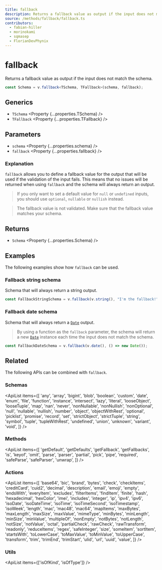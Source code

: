 ```yaml
---
title: fallback
description: Returns a fallback value as output if the input does not match the schema.
source: /methods/fallback/fallback.ts
contributors:
  - fabian-hiller
  - morinokami
  - sqmasep
  - FlorianDevPhynix
---
```



# fallback

Returns a fallback value as output if the input does not match the schema.

```ts
const Schema = v.fallback<TSchema, TFallback>(schema, fallback);
```

## Generics

- `TSchema` <Property {...properties.TSchema} />
- `TFallback` <Property {...properties.TFallback} />

## Parameters

- `schema` <Property {...properties.schema} />
- `fallback` <Property {...properties.fallback} />

### Explanation

`fallback` allows you to define a fallback value for the output that will be used if the validation of the input fails. This means that no issues will be returned when using `fallback` and the schema will always return an output.

> If you only want to set a default value for `null` or `undefined` inputs, you should use <Link href="../optional/">`optional`</Link>, <Link href="../nullable/">`nullable`</Link> or <Link href="../nullish/">`nullish`</Link> instead.

> The fallback value is not validated. Make sure that the fallback value matches your schema.

## Returns

- `Schema` <Property {...properties.Schema} />

## Examples

The following examples show how `fallback` can be used.

### Fallback string schema

Schema that will always return a string output.

```ts
const FallbackStringSchema = v.fallback(v.string(), "I'm the fallback!");
```

### Fallback date schema

Schema that will always return a [`Date`](https://developer.mozilla.org/en-US/docs/Web/JavaScript/Reference/Global_Objects/Date) output.

> By using a function as the `fallback` parameter, the schema will return a new [`Date`](https://developer.mozilla.org/en-US/docs/Web/JavaScript/Reference/Global_Objects/Date) instance each time the input does not match the schema.

```ts
const FallbackDateSchema = v.fallback(v.date(), () => new Date());
```

## Related

The following APIs can be combined with `fallback`.

### Schemas

<ApiList
  items={[
    'any',
    'array',
    'bigint',
    'blob',
    'boolean',
    'custom',
    'date',
    'enum',
    'file',
    'function',
    'instance',
    'intersect',
    'lazy',
    'literal',
    'looseObject',
    'looseTuple',
    'map',
    'nan',
    'never',
    'nonNullable',
    'nonNullish',
    'nonOptional',
    'null',
    'nullable',
    'nullish',
    'number',
    'object',
    'objectWithRest',
    'optional',
    'picklist',
    'promise',
    'record',
    'set',
    'strictObject',
    'strictTuple',
    'string',
    'symbol',
    'tuple',
    'tupleWithRest',
    'undefined',
    'union',
    'unknown',
    'variant',
    'void',
  ]}
/>

### Methods

<ApiList
  items={[
    'getDefault',
    'getDefaults',
    'getFallback',
    'getFallbacks',
    'is',
    'keyof',
    'omit',
    'parse',
    'parser',
    'partial',
    'pick',
    'pipe',
    'required',
    'safeParse',
    'safeParser',
    'unwrap',
  ]}
/>

### Actions

<ApiList
  items={[
    'base64',
    'bic',
    'brand',
    'bytes',
    'check',
    'checkItems',
    'creditCard',
    'cuid2',
    'decimal',
    'description',
    'email',
    'emoji',
    'empty',
    'endsWith',
    'everyItem',
    'excludes',
    'filterItems',
    'findItem',
    'finite',
    'hash',
    'hexadecimal',
    'hexColor',
    'imei',
    'includes',
    'integer',
    'ip',
    'ipv4',
    'ipv6',
    'isoDate',
    'isoDateTime',
    'isoTime',
    'isoTimeSecond',
    'isoTimestamp',
    'isoWeek',
    'length',
    'mac',
    'mac48',
    'mac64',
    'mapItems',
    'maxBytes',
    'maxLength',
    'maxSize',
    'maxValue',
    'mimeType',
    'minBytes',
    'minLength',
    'minSize',
    'minValue',
    'multipleOf',
    'nonEmpty',
    'notBytes',
    'notLength',
    'notSize',
    'notValue',
    'octal',
    'partialCheck',
    'rawCheck',
    'rawTransform',
    'readonly',
    'reduceItems',
    'regex',
    'safeInteger',
    'size',
    'someItem',
    'sortItem',
    'startsWith',
    'toLowerCase',
    'toMaxValue',
    'toMinValue',
    'toUpperCase',
    'transform',
    'trim',
    'trimEnd',
    'trimStart',
    'ulid',
    'url',
    'uuid',
    'value',
  ]}
/>

### Utils

<ApiList items={['isOfKind', 'isOfType']} />
